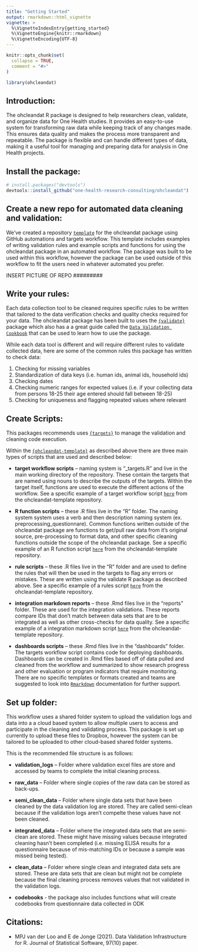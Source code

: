 ```yaml
---
title: "Getting Started"
output: rmarkdown::html_vignette
vignette: >
  %\VignetteIndexEntry{getting_started}
  %\VignetteEngine{knitr::rmarkdown}
  %\VignetteEncoding{UTF-8}
---
```


```r
knitr::opts_chunk$set(
  collapse = TRUE,
  comment = "#>"
)
```

```r
library(ohcleandat)
```

## Introduction:
The ohcleandat R package is designed to help researchers clean, validate, and organize data for One Health studies. It provides an easy-to-use system for transforming raw data while keeping track of any changes made. This ensures data quality and makes the process more transparent and repeatable. The package is flexible and can handle different types of data, making it a useful tool for managing and preparing data for analysis in One Health projects.

## Install the package:
``` r
# install.packages("devtools")
devtools::install_github("one-health-research-consulting/ohcleandat")
```

## Create a new repo for automated data cleaning and validation:
We've created a repository [`template`](https://github.com/One-Health-Research-Consulting/ohcleandat-repo-template#) for the ohcleandat package using GitHub automations and targets workflow. This template includes examples of writing validation rules and example scripts and functions for using the ohcleandat package in an automated workflow. The package was built to be used within this workflow, however the package can be used outside of this workflow to fit the users need in whatever automated you prefer. 

#########
INSERT PICTURE OF REPO
#########

## Write your rules:
Each data collection tool to be cleaned requires specific rules to be written that tailored to the data verification checks and quality checks required for your data. The ohcleandat package has been built to  uses the [`{validate}`](https://github.com/data-cleaning/validate) package which also has a a great guide called the [`Data Validation Cookbook`](https://data-cleaning.github.io/validate/index.html#acknowledgements) that can be used to learn how to use the package.

While each data tool is different and will require different rules to validate collected data, here are some of the common rules this package has written to check data:

1) Checking for missing variables
2) Standardization of data keys (i.e. human ids, animal ids, household ids)
3) Checking dates
4) Checking numeric ranges for expected values (i.e. if your collecting data from persons 18-25 their age entered should fall between 18-25)
5) Checking for uniqueness and flagging repeated values where relevant


## Create Scripts:
This packages recommends uses [`{targets}`](https://books.ropensci.org/targets/) to manage the validation and cleaning code execution.

Within the [`{ohcleandat-template}`](https://github.com/One-Health-Research-Consulting/ohcleandat-repo-template#) as described above there are three main types of scripts that are used and described below:

 - **target workflow scripts** – naming system is "_targets.R" and live in the main working directory of the repository. These contain the targets that are named using nouns to describe the outputs of the targets. Within the target itself, functions are used to execute the different actions of the workflow. See a specific example of a target workflow script [`here`](https://github.com/One-Health-Research-Consulting/ohcleandat-repo-template/blob/main/_targets.R) from the ohcleandat-template repository.

 - **R function scripts** – these .R files live in the "R" folder. The naming system system uses a verb and then description naming system (ex. preprocessing_questionnare). Common functions written outside of the ohcleandat package are functions to get/pull raw data from it's original source, pre-processing to format data, and other specific cleaning functions outside the scope of the ohcleandat package.  See a specific example of an R function script [`here`](https://github.com/One-Health-Research-Consulting/remit-automation/blob/main/R/create_example_target.R) from the ohcleandat-template repository.
 
 - **rule scripts** – these .R files live in the "R" folder and are used to define the rules that will then be used in the targets to flag any errors or mistakes. These are written using the validate R package as described above. See a specific example of a rules script [`here`](https://github.com/One-Health-Research-Consulting/remit-automation/blob/main/R/create_example_rules.R) from the ohcleandat-template repository.
 
 - **integration markdown reports** – these .Rmd files live in the "reports" folder. These are used for the integration validations. These reports compare IDs that don’t match between data sets that are to be integrated as well as other cross-checks for data quality. See a specific example of a integration markdown script [`here`](https://github.com/One-Health-Research-Consulting/ohcleandat-repo-template/blob/main/reports/integration_report_example.Rmd) from the ohcleandat-template repository.
 
 - **dashboards scripts** – these .Rmd files live in the "dashboards" folder. The targets workflow script contains code for deploying dashboards. Dashboards can be created in .Rmd files based off of data pulled and cleaned from the workflow and summarized to show research progress and other evaluation or program indicators that require monitoring. There are no specific templates or formats created and teams are suggested to look into [`Rmarkdown`](https://rmarkdown.rstudio.com/lesson-12.html) documentation for further support. 
 

## Set up folder:
This workflow uses a shared folder system to upload the validation logs and data into a a cloud based system to allow multiple users to access and participate in the cleaning and validating process. This package is set up currently to upload these files to Dropbox, however the system can be tailored to be uploaded to other cloud-based shared folder systems.

This is the recommended file structure is as follows:

 - **validation_logs** – Folder where validation excel files are store and accessed by teams to complete the initial cleaning process.
 
 - **raw_data** – Folder where single copies of the raw data can be stored as back-ups.
 
 - **semi_clean_data** – Folder where single data sets that have been cleaned by the data validation log are stored. They are called semi-clean because if the validation logs aren't compelte these values have not been cleaned.
 
 - **integrated_data** – Folder where the integrated data sets that are semi-clean are stored. These might have missing values because integrated cleaning hasn’t been completed (i.e. missing ELISA results for a questionnaire because of mis-matching IDs or because a sample was missed being tested).
 
- **clean_data** – Folder where single clean and integrated data sets are stored. These are data sets that are clean but might not be complete because the final cleaning process removes values that not validated in the validation logs.

- **codebooks** - the package also includes functions what will create codebooks from questionnaire data collected in ODK 

## Citations:

- MPJ van der Loo and E de Jonge (2021). Data Validation Infrastructure for R. Journal of Statistical Software, 97(10) paper.

